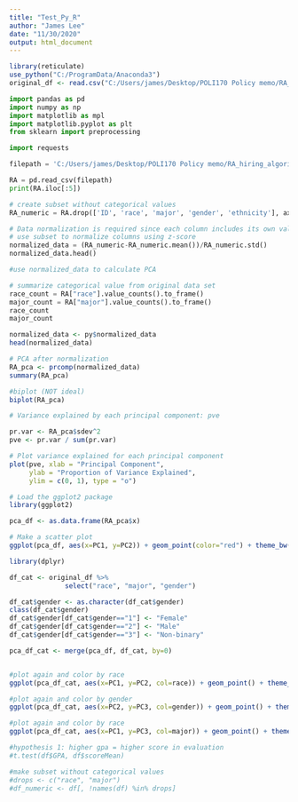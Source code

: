 ```yaml
---
title: "Test_Py_R"
author: "James Lee"
date: "11/30/2020"
output: html_document
---
```


```r
library(reticulate)
use_python("C:/ProgramData/Anaconda3")
original_df <- read.csv("C:/Users/james/Desktop/POLI170 Policy memo/RA_hiring_algorithm/RA_dataset2.csv")

```
 

```python
import pandas as pd
import numpy as np
import matplotlib as mpl
import matplotlib.pyplot as plt
from sklearn import preprocessing

import requests

filepath = 'C:/Users/james/Desktop/POLI170 Policy memo/RA_hiring_algorithm/RA_dataset2.csv'

RA = pd.read_csv(filepath)
print(RA.iloc[:5])

# create subset without categorical values
RA_numeric = RA.drop(['ID', 'race', 'major', 'gender', 'ethnicity'], axis = 1)

# Data normalization is required since each column includes its own value range
# use subset to normalize columns using z-score 
normalized_data = (RA_numeric-RA_numeric.mean())/RA_numeric.std()
normalized_data.head()

#use normalized_data to calculate PCA

# summarize categorical value from original data set
race_count = RA["race"].value_counts().to_frame()
major_count = RA["major"].value_counts().to_frame()
race_count
major_count


```

```r

normalized_data <- py$normalized_data
head(normalized_data)

# PCA after normalization 
RA_pca <- prcomp(normalized_data)
summary(RA_pca)
```


```r
#biplot (NOT ideal)
biplot(RA_pca)

```

```r
# Variance explained by each principal component: pve

pr.var <- RA_pca$sdev^2
pve <- pr.var / sum(pr.var)

# Plot variance explained for each principal component
plot(pve, xlab = "Principal Component", 
     ylab = "Proportion of Variance Explained", 
     ylim = c(0, 1), type = "o")


```


```r
# Load the ggplot2 package
library(ggplot2)

pca_df <- as.data.frame(RA_pca$x)

# Make a scatter plot
ggplot(pca_df, aes(x=PC1, y=PC2)) + geom_point(color="red") + theme_bw()


```



```r
library(dplyr)

df_cat <- original_df %>%
              select("race", "major", "gender")

df_cat$gender <- as.character(df_cat$gender)
class(df_cat$gender)
df_cat$gender[df_cat$gender=="1"] <- "Female"
df_cat$gender[df_cat$gender=="2"] <- "Male"
df_cat$gender[df_cat$gender=="3"] <- "Non-binary"

pca_df_cat <- merge(pca_df, df_cat, by=0)


#plot again and color by race
ggplot(pca_df_cat, aes(x=PC1, y=PC2, col=race)) + geom_point() + theme_bw() + scale_color_manual(values=c("red", "blue", "green", "black", "grey")) + ggtitle("PCA: PC1 vs PC2 with race indicator")

```




```r

#plot again and color by gender
ggplot(pca_df_cat, aes(x=PC2, y=PC3, col=gender)) + geom_point() + theme_bw() + scale_color_manual(values=c("Black", "Purple", "Red")) + ggtitle("PCA: PC2 vs PC3 with gender indicator")


```




```r
#plot again and color by race
ggplot(pca_df_cat, aes(x=PC1, y=PC3, col=major)) + geom_point() + theme_bw() + ggtitle("PCA: PC1 vs PC3 with major indicator")


```



 
```r
#hypothesis 1: higher gpa = higher score in evaluation
#t.test(df$GPA, df$scoreMean)

#make subset without categorical values
#drops <- c("race", "major")
#df_numeric <- df[, !names(df) %in% drops]


```
 
 